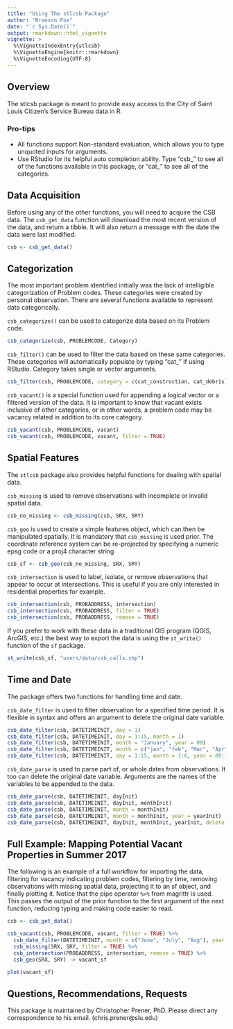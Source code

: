 ```yaml
---
title: "Using The stlcsb Package"
author: "Branson Fox"
date: "`r Sys.Date()`"
output: rmarkdown::html_vignette
vignette: >
  %\VignetteIndexEntry{stlcsb}
  %\VignetteEngine{knitr::rmarkdown}
  %\VignetteEncoding{UTF-8}
---
```


## Overview

The stlcsb package is meant to provide easy access to the City of Saint Louis Citizen's Service Bureau data in R.

### Pro-tips

* All functions support Non-standard evaluation, which allows you to type unquoted inputs for arguments.
* Use RStudio for its helpful auto completion ability. Type "csb_" to see all of the functions available in this package, or "cat_" to see all of the categories.

## Data Acquisition

Before using any of the other functions, you will need to acquire the CSB data.
The `csb_get_data` function will download the most recent version of the data, and return a tibble. It will also return a message with the date the data were last modified.

```r
csb <- csb_get_data()
```

## Categorization

The most important problem identified initially was the lack of intelligible categorization of Problem codes. These categories were created by personal observation. There are several functions available to represent data categorically.

`csb_categorize()` can be used to categorize data based on its Problem code.
```r
csb_categorize(csb, PROBLEMCODE, Category)
```

`csb_filter()` can be used to filter the data based on these same categories. These categories will automatically populate by typing "cat_" if using RStudio. Category takes single or vector arguments.

```r
csb_filter(csb, PROBLEMCODE, category = c(cat_construction, cat_debris))
```

`csb_vacant()` is a special function used for appending a logical vector or a filtered version of the data. It is important to know that vacant exists inclusive of other categories, or in other words, a problem code may be vacancy related in addition to its core category.
```r
csb_vacant(csb, PROBLEMCODE, vacant)
csb_vacant(csb, PROBLEMCODE, vacant, filter = TRUE)
```

## Spatial Features

The `stlcsb` package also provides helpful functions for dealing with spatial data.

`csb_missing` is used to remove observations with incomplete or invalid spatial data.
```r
csb_no_missing <- csb_missing(csb, SRX, SRY)
```

`csb_geo` is used to create a simple features object, which can then be manipulated spatially. It is mandatory that `csb_missing` is used prior. The coordinate reference system can be re-projected by specifying a numeric epsg code or a proj4 character string 
```r
csb_sf <- csb_geo(csb_no_missing, SRX, SRY)
```

`csb_intersection` is used to label, isolate, or remove observations that appear to occur at intersections. This is useful if you are only interested in residential properties for example.
```r
csb_intersection(csb, PROBADDRESS, intersection)
csb_intersection(csb, PROBADDRESS, filter = TRUE)
csb_intersection(csb, PROBADDRESS, remove = TRUE)
```

If you prefer to work with these data in a traditional GIS program (QGIS, ArcGIS, etc.) the best way to export the data is using the `st_write()` function of the `sf` package.
```r
st_write(csb_sf, "users/data/csb_calls.shp")
```

## Time and Date
The package offers two functions for handling time and date.

`csb_date_filter` is used to filter observation for a specified time period. It is flexible in syntax and offers an argument to delete the original date variable.
```r
csb_date_filter(csb, DATETIMEINIT, day = 1)
csb_date_filter(csb, DATETIMEINIT, day = 1:15, month = 1)
csb_date_filter(csb, DATETIMEINIT, month = "January", year = 09)
csb_date_filter(csb, DATETIMEINIT, month = c("jan", "feb", "Mar", "Apr"), year = 2009)
csb_date_filter(csb, DATETIMEINIT, day = 1:15, month = 1:6, year = 08:13, delete = TRUE)
```

`csb_date_parse` is used to parse part of, or whole dates from observations. It too can delete the original date variable. Arguments are the names of the variables to be appended to the data.
```r
csb_date_parse(csb, DATETIMEINIT, dayInit)
csb_date_parse(csb, DATETIMEINIT, dayInit, monthInit)
csb_date_parse(csb, DATETIMEINIT, month = monthInit)
csb_date_parse(csb, DATETIMEINIT, month = monthInit, year = yearInit)
csb_date_parse(csb, DATETIMEINIT, dayInit, monthInit, yearInit, delete = TRUE)
```

## Full Example: Mapping Potential Vacant Properties in Summer 2017

The following is an example of a full workflow for importing the data, filtering for vacancy indicating problem codes, filtering by time, removing observations with missing spatial data, projecting it to an sf object, and finally plotting it. Notice that the pipe operator `%>%` from magrittr is used. This passes the output of the prior function to the first argument of the next function, reducing typing and making code easier to read.
```r
csb <- csb_get_data()

csb_vacant(csb, PROBLEMCODE, vacant, filter = TRUE) %>%
  csb_date_filter(DATETIMEINIT, month = c("June", "July", "Aug"), year = 2017) %>%
  csb_missing(SRX, SRY, filter = TRUE) %>%
  csb_intersection(PROBADDRESS, intersection, remove = TRUE) %>%
  csb_geo(SRX, SRY) -> vacant_sf

plot(vacant_sf)
```
## Questions, Recommendations, Requests

This package is maintained by Christopher Prener, PhD. Please direct any correspondence to his email. (chris.prener@slu.edu)
